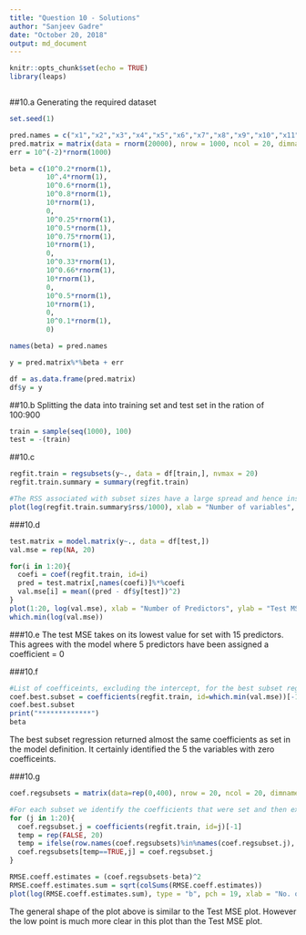 ```yaml
---
title: "Question 10 - Solutions"
author: "Sanjeev Gadre"
date: "October 20, 2018"
output: md_document
---
```


```r
knitr::opts_chunk$set(echo = TRUE)
library(leaps)
```

```r

```

##10.a
Generating the required dataset
```r
set.seed(1)

pred.names = c("x1","x2","x3","x4","x5","x6","x7","x8","x9","x10","x11","x12","x13","x14","x15","x16","x17","x18","x19","x20")
pred.matrix = matrix(data = rnorm(20000), nrow = 1000, ncol = 20, dimnames = list(NULL, pred.names))
err = 10^(-2)*rnorm(1000)

beta = c(10^0.2*rnorm(1),
         10^.4*rnorm(1),
         10^0.6*rnorm(1),
         10^0.8*rnorm(1),
         10*rnorm(1),
         0, 
         10^0.25*rnorm(1),
         10^0.5*rnorm(1),
         10^0.75*rnorm(1),
         10*rnorm(1),
         0,
         10^0.33*rnorm(1),
         10^0.66*rnorm(1),
         10*rnorm(1),
         0,
         10^0.5*rnorm(1),
         10*rnorm(1),
         0,
         10^0.1*rnorm(1),
         0)

names(beta) = pred.names

y = pred.matrix%*%beta + err

df = as.data.frame(pred.matrix)
df$y = y
```

##10.b
Splitting the data into training set and test set in the ration of 100:900
```r
train = sample(seq(1000), 100)
test = -(train)
```

##10.c
```r
regfit.train = regsubsets(y~., data = df[train,], nvmax = 20)
regfit.train.summary = summary(regfit.train)

#The RSS associated with subset sizes have a large spread and hence instead of plotting MSE we are plotting log(MSE)
plot(log(regfit.train.summary$rss/1000), xlab = "Number of variables", ylab = "Training MSE", pch = 19, type = "b")
```

###10.d
```r
test.matrix = model.matrix(y~., data = df[test,])
val.mse = rep(NA, 20)

for(i in 1:20){
  coefi = coef(regfit.train, id=i)
  pred = test.matrix[,names(coefi)]%*%coefi
  val.mse[i] = mean((pred - df$y[test])^2)
}
plot(1:20, log(val.mse), xlab = "Number of Predictors", ylab = "Test MSE", pch = 19, type = "b")
which.min(log(val.mse))
```

###10.e
The test MSE takes on its lowest value for set with 15 predictors. This agrees with the model where 5 predictors have been assigned a coefficient = 0

###10.f
```r
#List of coefficeints, excluding the intercept, for the best subset regression
coef.best.subset = coefficients(regfit.train, id=which.min(val.mse))[-1]
coef.best.subset
print("*************")
beta
```

The best subset regression returned almost the same coefficients as set in the model definition. It certainly identified the 5 the variables with zero coefficeints.

###10.g
```r
coef.regsubsets = matrix(data=rep(0,400), nrow = 20, ncol = 20, dimnames = list(pred.names,NULL))

#For each subset we identify the coefficients that were set and then extract those coefficeints into a larger matrix that will have coefficients for all subsets against their respective predictor
for (j in 1:20){
  coef.regsubset.j = coefficients(regfit.train, id=j)[-1]
  temp = rep(FALSE, 20)
  temp = ifelse(row.names(coef.regsubsets)%in%names(coef.regsubset.j), TRUE, FALSE)
  coef.regsubsets[temp==TRUE,j] = coef.regsubset.j
}

RMSE.coeff.estimates = (coef.regsubsets-beta)^2
RMSE.coeff.estimates.sum = sqrt(colSums(RMSE.coeff.estimates))
plot(log(RMSE.coeff.estimates.sum), type = "b", pch = 19, xlab = "No. of Predictors", ylab = "LOG(SQRT(Sum((Est.Coeff-Act.Coeff)^2)))")
```

The general shape of the plot above is similar to the Test MSE plot. However the low point is much more clear in this plot than the Test MSE plot.


